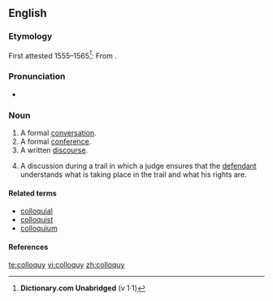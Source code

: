 ==English==

{{rfv}}

===Etymology===
First attested 1555–1565<ref name="D.C-etym">'''Dictionary.com Unabridged''' (v 1·1)</ref>: From {{L.}} {{term|colloquium|colloquium<ref name="D.C-etym"/><ref name="AHD-etym">'''The American Heritage<sup>®</sup> Dictionary of the English Language''', Fourth Edition</ref>||conversation<ref name="AHD-etym"/>|lang=la}}.

===Pronunciation===
* {{enPR|kŏl'ə-kwē}}

===Noun===
{{en-noun|colloquies}}

# A formal [[conversation]].
# A formal [[conference]].
# A written [[discourse]].
# {{law}} A discussion during a trail in which a judge ensures that the [[defendant]] understands what is taking place in the trail and what his rights are.

====Related terms====
* [[colloquial]]
* [[colloquist]]
* [[colloquium]]

====References====
<references/>

[[te:colloquy]]
[[vi:colloquy]]
[[zh:colloquy]]